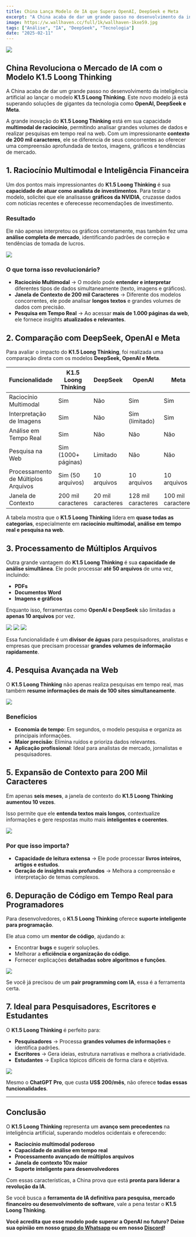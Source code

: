 ```yaml
---
title: China Lança Modelo de IA que Supera OpenAI, DeepSeek e Meta
excerpt: "A China acaba de dar um grande passo no desenvolvimento da inteligência artificial ao lançar o modelo K1.5 Loong Thinking. Este novo modelo já ..."
image: https://w.wallhaven.cc/full/1k/wallhaven-1kxe59.jpg
tags: ["Análise", "IA", "DeepSeek", "Tecnologia"]
date: "2025-02-11"
---
```


![](https://w.wallhaven.cc/full/1k/wallhaven-1kxe59.jpg)

## China Revoluciona o Mercado de IA com o Modelo K1.5 Loong Thinking

A China acaba de dar um grande passo no desenvolvimento da inteligência artificial ao lançar o modelo **K1.5 Loong Thinking**. Este novo modelo já está superando soluções de gigantes da tecnologia como **OpenAI, DeepSeek e Meta**.

A grande inovação do **K1.5 Loong Thinking** está em sua capacidade **multimodal de raciocínio**, permitindo analisar grandes volumes de dados e realizar pesquisas em tempo real na web. Com um impressionante **contexto de 200 mil caracteres**, ele se diferencia de seus concorrentes ao oferecer uma compreensão aprofundada de textos, imagens, gráficos e tendências de mercado.

## 1. Raciocínio Multimodal e Inteligência Financeira

Um dos pontos mais impressionantes do **K1.5 Loong Thinking** é sua **capacidade de atuar como analista de investimentos**. Para testar o modelo, solicitei que ele analisasse **gráficos da NVIDIA**, cruzasse dados com notícias recentes e oferecesse recomendações de investimento.

### Resultado

Ele não apenas interpretou os gráficos corretamente, mas também fez uma **análise completa de mercado**, identificando padrões de correção e tendências de tomada de lucros.

![](https://yagasaki.vercel.app/articles/china-1.gif)

### O que torna isso revolucionário?

- **Raciocínio Multimodal** → O modelo pode **entender e interpretar** diferentes tipos de dados simultaneamente (texto, imagens e gráficos).
- **Janela de Contexto de 200 mil Caracteres** → Diferente dos modelos concorrentes, ele pode analisar **longos textos** e grandes volumes de dados com precisão.
- **Pesquisa em Tempo Real** → Ao acessar **mais de 1.000 páginas da web**, ele fornece insights **atualizados e relevantes**.

## 2. Comparação com DeepSeek, OpenAI e Meta

Para avaliar o impacto do **K1.5 Loong Thinking**, foi realizada uma comparação direta com os modelos **DeepSeek, OpenAI e Meta**.

| Funcionalidade         | K1.5 Loong Thinking | DeepSeek | OpenAI | Meta |
|------------------------|--------------------|----------|--------|------|
| Raciocínio Multimodal  | Sim | Não | Sim | Sim |
| Interpretação de Imagens | Sim | Não | Sim (limitado) | Sim |
| Análise em Tempo Real  | Sim | Não | Não | Não |
| Pesquisa na Web | Sim (1000+ páginas) | Limitado | Não | Não |
| Processamento de Múltiplos Arquivos | Sim (50 arquivos) | 10 arquivos | 10 arquivos | 10 arquivos |
| Janela de Contexto | 200 mil caracteres | 20 mil caracteres | 128 mil caracteres | 100 mil caracteres |

A tabela mostra que o **K1.5 Loong Thinking** lidera em **quase todas as categorias**, especialmente em **raciocínio multimodal, análise em tempo real e pesquisa na web**.

## 3. Processamento de Múltiplos Arquivos

Outra grande vantagem do **K1.5 Loong Thinking** é sua **capacidade de análise simultânea**. Ele pode processar **até 50 arquivos** de uma vez, incluindo:

- **PDFs**
- **Documentos Word**
- **Imagens e gráficos**

Enquanto isso, ferramentas como **OpenAI e DeepSeek** são limitadas a **apenas 10 arquivos** por vez.

![](https://pbs.twimg.com/media/Gja9SAyakAA2CMe?format=jpg&name=large)
![](https://pbs.twimg.com/media/Gja9SMmawAA2hhv?format=jpg&name=large)
![](https://pbs.twimg.com/media/Gja9SYha0AAwdoK?format=jpg&name=medium)

Essa funcionalidade é um **divisor de águas** para pesquisadores, analistas e empresas que precisam processar **grandes volumes de informação rapidamente**.

## 4. Pesquisa Avançada na Web

O **K1.5 Loong Thinking** não apenas realiza pesquisas em tempo real, mas também **resume informações de mais de 100 sites simultaneamente**.

![](https://github-production-user-asset-6210df.s3.amazonaws.com/23272064/411713986-12ed2165-02e2-4512-9977-37447b41e0d9.gif?X-Amz-Algorithm=AWS4-HMAC-SHA256&X-Amz-Credential=AKIAVCODYLSA53PQK4ZA%2F20250210%2Fus-east-1%2Fs3%2Faws4_request&X-Amz-Date=20250210T195419Z&X-Amz-Expires=300&X-Amz-Signature=ed613a1a154646f55aa6e985b2f43924d06f1ae9b84fe7eb846a03375d190ffc&X-Amz-SignedHeaders=host)

### Benefícios

- **Economia de tempo**: Em segundos, o modelo pesquisa e organiza as principais informações.
- **Maior precisão**: Elimina ruídos e prioriza dados relevantes.
- **Aplicação profissional**: Ideal para analistas de mercado, jornalistas e pesquisadores.

## 5. Expansão de Contexto para 200 Mil Caracteres

Em apenas **seis meses**, a janela de contexto do **K1.5 Loong Thinking** **aumentou 10 vezes**.

Isso permite que ele **entenda textos mais longos**, contextualize informações e gere respostas muito mais **inteligentes e coerentes**.

![](https://pbs.twimg.com/media/Gja9VkZaEAA9gfV?format=png&name=4096x4096)

### Por que isso importa?

- **Capacidade de leitura extensa** → Ele pode processar **livros inteiros, artigos e estudos**.
- **Geração de insights mais profundos** → Melhora a compreensão e interpretação de temas complexos.

## 6. Depuração de Código em Tempo Real para Programadores

Para desenvolvedores, o **K1.5 Loong Thinking** oferece **suporte inteligente para programação**.

Ele atua como um **mentor de código**, ajudando a:

- Encontrar **bugs** e sugerir soluções.
- Melhorar a **eficiência e organização do código**.
- Fornecer explicações **detalhadas sobre algoritmos e funções**.

![](https://github-production-user-asset-6210df.s3.amazonaws.com/23272064/411713989-152f57c1-9c28-40b2-9306-99fa7773bdca.gif?X-Amz-Algorithm=AWS4-HMAC-SHA256&X-Amz-Credential=AKIAVCODYLSA53PQK4ZA%2F20250210%2Fus-east-1%2Fs3%2Faws4_request&X-Amz-Date=20250210T195429Z&X-Amz-Expires=300&X-Amz-Signature=42632188a647f611436e8b9cd051db960f702c2b417a69ed53162dec80f551e9&X-Amz-SignedHeaders=host)

Se você já precisou de um **pair programming com IA**, essa é a ferramenta certa.

## 7. Ideal para Pesquisadores, Escritores e Estudantes

O **K1.5 Loong Thinking** é perfeito para:

- **Pesquisadores** → Processa **grandes volumes de informações** e identifica padrões.
- **Escritores** → Gera ideias, estrutura narrativas e melhora a criatividade.
- **Estudantes** → Explica tópicos difíceis de forma clara e objetiva.

![](https://github-production-user-asset-6210df.s3.amazonaws.com/23272064/411713985-5b620c3e-2289-409e-9225-dcd178744ada.gif?X-Amz-Algorithm=AWS4-HMAC-SHA256&X-Amz-Credential=AKIAVCODYLSA53PQK4ZA%2F20250210%2Fus-east-1%2Fs3%2Faws4_request&X-Amz-Date=20250210T195435Z&X-Amz-Expires=300&X-Amz-Signature=ceae0b45a7c50e4f8216bae2f8db4effebfcaee0807d5df35a0fd23ddfe03ee0&X-Amz-SignedHeaders=host)

Mesmo o **ChatGPT Pro**, que custa **US$ 200/mês**, não oferece **todas essas funcionalidades**.

---

## Conclusão

O **K1.5 Loong Thinking** representa um **avanço sem precedentes** na inteligência artificial, superando modelos ocidentais e oferecendo:

- **Raciocínio multimodal poderoso**
- **Capacidade de análise em tempo real**
- **Processamento avançado de múltiplos arquivos**
- **Janela de contexto 10x maior**
- **Suporte inteligente para desenvolvedores**

Com essas características, a China prova que está **pronta para liderar a revolução da IA**.

Se você busca a **ferramenta de IA definitiva para pesquisa, mercado financeiro ou desenvolvimento de software**, vale a pena testar o **K1.5 Loong Thinking**.

**Você acredita que esse modelo pode superar a OpenAI no futuro? Deixe sua opinião em nosso [grupo do Whatsapp](https://chat.whatsapp.com/ESgYKVgH8KZ5U5lHLvv8j0) ou em nosso [Discord](https://discord.gg/jhSepmE7nN)!**
